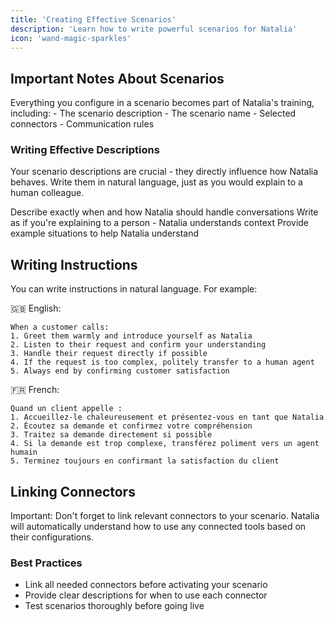 ```yaml
---
title: 'Creating Effective Scenarios'
description: 'Learn how to write powerful scenarios for Natalia'
icon: 'wand-magic-sparkles'
---
```


## Important Notes About Scenarios

<Note>
Everything you configure in a scenario becomes part of Natalia's training, including:
- The scenario description
- The scenario name
- Selected connectors
- Communication rules
</Note>

### Writing Effective Descriptions

Your scenario descriptions are crucial - they directly influence how Natalia behaves. Write them in natural language, just as you would explain to a human colleague.

<CardGroup>
  <Card title="Be Clear and Specific" icon="pen">
    Describe exactly when and how Natalia should handle conversations
  </Card>
  <Card title="Use Natural Language" icon="comments">
    Write as if you're explaining to a person - Natalia understands context
  </Card>
  <Card title="Include Examples" icon="list-check">
    Provide example situations to help Natalia understand
  </Card>
</CardGroup>

## Writing Instructions

You can write instructions in natural language. For example:

🇬🇧 English:
```text
When a customer calls:
1. Greet them warmly and introduce yourself as Natalia
2. Listen to their request and confirm your understanding
3. Handle their request directly if possible
4. If the request is too complex, politely transfer to a human agent
5. Always end by confirming customer satisfaction
```

🇫🇷 French:
```text
Quand un client appelle :
1. Accueillez-le chaleureusement et présentez-vous en tant que Natalia
2. Écoutez sa demande et confirmez votre compréhension
3. Traitez sa demande directement si possible
4. Si la demande est trop complexe, transférez poliment vers un agent humain
5. Terminez toujours en confirmant la satisfaction du client
```

## Linking Connectors

<Note>
Important: Don't forget to link relevant connectors to your scenario. Natalia will automatically understand how to use any connected tools based on their configurations.
</Note>

### Best Practices
- Link all needed connectors before activating your scenario
- Provide clear descriptions for when to use each connector
- Test scenarios thoroughly before going live